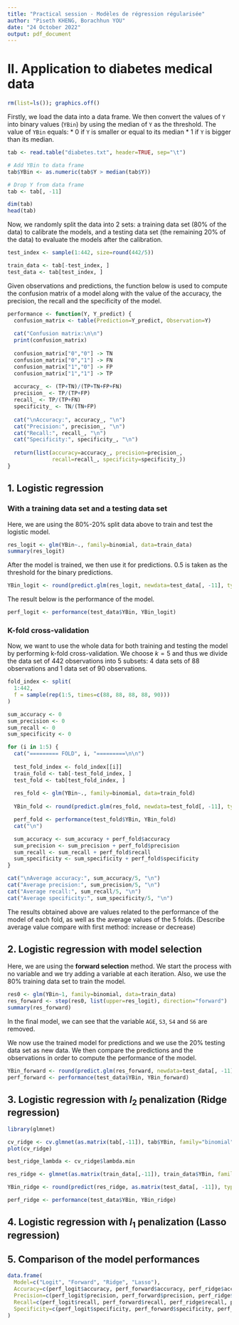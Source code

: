```yaml
---
title: "Practical session - Modèles de régression régularisée"
author: "Piseth KHENG, Borachhun YOU"
date: "24 October 2022"
output: pdf_document
---
```


# II. Application to diabetes medical data

```r
rm(list=ls()); graphics.off()
```

Firstly, we load the data into a data frame. We then convert the values of `Y` into binary values (`YBin`) by using the median of `Y` as the threshold. The value of `YBin` equals:
* 0 if `Y` is smaller or equal to its median
* 1 if `Y` is bigger than its median.
```r
tab <- read.table("diabetes.txt", header=TRUE, sep="\t")

# Add YBin to data frame
tab$YBin <- as.numeric(tab$Y > median(tab$Y))

# Drop Y from data frame
tab <- tab[, -11]

dim(tab)
head(tab)
```

Now, we randomly split the data into 2 sets: a training data set (80% of the data) to calibrate the models, and a testing data set (the remaining 20% of the data) to evaluate the models after the calibration.
```r
test_index <- sample(1:442, size=round(442/5))

train_data <- tab[-test_index, ]
test_data <- tab[test_index, ]
```

Given observations and predictions, the function below is used to compute the confusion matrix of a model along with the value of the accuracy, the precision, the recall and the specificity of the model.
```r
performance <- function(Y, Y_predict) {
  confusion_matrix <- table(Prediction=Y_predict, Observation=Y)
  
  cat("Confusion matrix:\n\n")
  print(confusion_matrix)
  
  confusion_matrix["0","0"] -> TN
  confusion_matrix["0","1"] -> FN
  confusion_matrix["1","0"] -> FP
  confusion_matrix["1","1"] -> TP
  
  accuracy_ <- (TP+TN)/(TP+TN+FP+FN)
  precision_ <- TP/(TP+FP)
  recall_ <- TP/(TP+FN)
  specificity_ <- TN/(TN+FP)
  
  cat("\nAccuracy:", accuracy_, "\n")
  cat("Precision:", precision_, "\n")
  cat("Recall:", recall_, "\n")
  cat("Specificity:", specificity_, "\n")
  
  return(list(accuracy=accuracy_, precision=precision_, 
              recall=recall_, specificity=specificity_))
}
```

## 1. Logistic regression

### With a training data set and a testing data set

Here, we are using the 80%-20% split data above to train and test the logistic model.
```r
res_logit <- glm(YBin~., family=binomial, data=train_data)
summary(res_logit)
```

After the model is trained, we then use it for predictions. 0.5 is taken as the threshold for the binary predictions.
```r
YBin_logit <- round(predict.glm(res_logit, newdata=test_data[, -11], type="response"))
```

The result below is the performance of the model.
```r
perf_logit <- performance(test_data$YBin, YBin_logit)
```

### K-fold cross-validation

Now, we want to use the whole data for both training and testing the model by performing k-fold cross-validation. We choose $k=5$ and thus we divide the data set of 442 observations into 5 subsets: 4 data sets of 88 observations and 1 data set of 90 observations.
```r
fold_index <- split(
  1:442,
  f = sample(rep(1:5, times=c(88, 88, 88, 88, 90)))
)

sum_accuracy <- 0
sum_precision <- 0
sum_recall <- 0
sum_specificity <- 0

for (i in 1:5) {
  cat("========= FOLD", i, "=========\n\n")
  
  test_fold_index <- fold_index[[i]]
  train_fold <- tab[-test_fold_index, ]
  test_fold <- tab[test_fold_index, ]
  
  res_fold <- glm(YBin~., family=binomial, data=train_fold)
  
  YBin_fold <- round(predict.glm(res_fold, newdata=test_fold[, -11], type="response"))

  perf_fold <- performance(test_fold$YBin, YBin_fold)
  cat("\n")

  sum_accuracy <- sum_accuracy + perf_fold$accuracy
  sum_precision <- sum_precision + perf_fold$precision
  sum_recall <- sum_recall + perf_fold$recall
  sum_specificity <- sum_specificity + perf_fold$specificity
}

cat("\nAverage accuracy:", sum_accuracy/5, "\n")
cat("Average precision:", sum_precision/5, "\n")
cat("Average recall:", sum_recall/5, "\n")
cat("Average specificity:", sum_specificity/5, "\n")
```
The results obtained above are values related to the performance of the model of each fold, as well as the average values of the 5 folds. (Describe average value compare with first method: increase or decrease)

## 2. Logistic regression with model selection

Here, we are using the **forward selection** method. We start the process with no variable and we try adding a variable at each iteration. Also, we use the 80% training data set to train the model.
```r
res0 <- glm(YBin~1, family=binomial, data=train_data)
res_forward <- step(res0, list(upper=res_logit), direction="forward")
summary(res_forward)
```
In the final model, we can see that the variable `AGE`, `S3`, `S4` and `S6` are removed.

We now use the trained model for predictions and we use the 20% testing data set as new data. We then compare the predictions and the observations in order to compute the performance of the model.
```r
YBin_forward <- round(predict.glm(res_forward, newdata=test_data[, -11], type="response"))
perf_forward <- performance(test_data$YBin, YBin_forward)
```

## 3. Logistic regression with $l_2$ penalization (Ridge regression)

```r
library(glmnet)

cv_ridge <- cv.glmnet(as.matrix(tab[,-11]), tab$YBin, family="binomial", alpha=0)
plot(cv_ridge)
```

```r
best_ridge_lambda <- cv_ridge$lambda.min

res_ridge <- glmnet(as.matrix(train_data[,-11]), train_data$YBin, family="binomial", alpha=0, lambda=best_ridge_lambda)

YBin_ridge <- round(predict(res_ridge, as.matrix(test_data[, -11]), type="response"))

perf_ridge <- performance(test_data$YBin, YBin_ridge)
```

## 4. Logistic regression with $l_1$ penalization (Lasso regression)

## 5. Comparison of the model performances

```r
data.frame(
  Model=c("Logit", "Forward", "Ridge", "Lasso"),
  Accuracy=c(perf_logit$accuracy, perf_forward$accuracy, perf_ridge$accuracy, perf_lasso$accuracy),
  Precision=c(perf_logit$precision, perf_forward$precision, perf_ridge$precision, perf_lasso$precision),
  Recall=c(perf_logit$recall, perf_forward$recall, perf_ridge$recall, perf_lasso$recall),
  Specificity=c(perf_logit$specificity, perf_forward$specificity, perf_ridge$specificity, perf_lasso$specificity)
)
```


